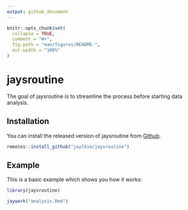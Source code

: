 ```yaml
---
output: github_document
---
```


<!-- README.md is generated from README.Rmd. Please edit that file -->

```r
knitr::opts_chunk$set(
  collapse = TRUE,
  comment = "#>",
  fig.path = "man/figures/README-",
  out.width = "100%"
)
```

# jaysroutine

<!-- badges: start -->
<!-- badges: end -->

The goal of jaysroutine is to streamline the process before starting data analysis.

## Installation

You can install the released version of jaysroutine from [Github](https://github.com/jaylkim/jaysroutine).

``` r
remotes::install_github("jaylkim/jaysroutine")
```

## Example

This is a basic example which shows you how it works: 

```r
library(jaysroutine)

jaywork("analysis.Rmd")
```



